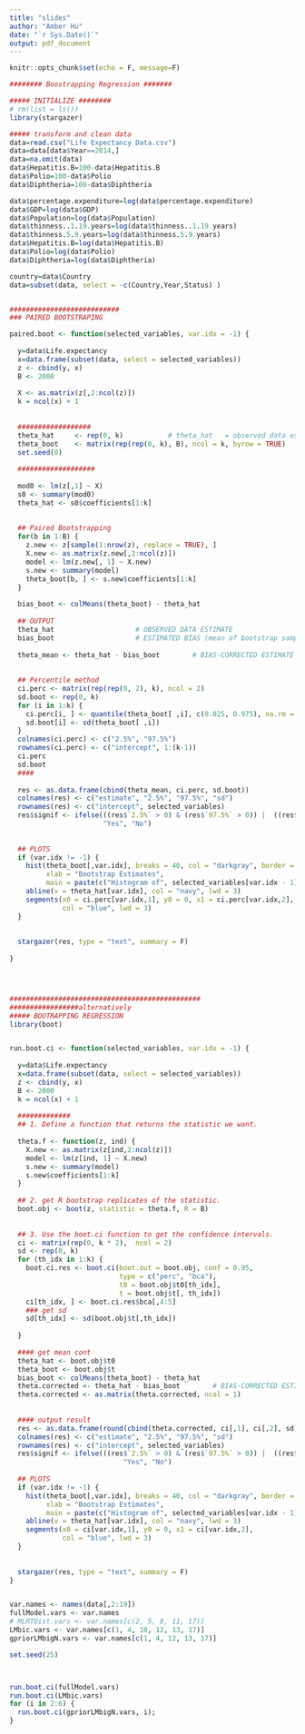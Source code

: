 ```yaml
---
title: "slides"
author: "Amber Hu"
date: "`r Sys.Date()`"
output: pdf_document
---
```


```r
knitr::opts_chunk$set(echo = F, message=F)
```

```r
######## Boostrapping Regression #######

##### INITIALIZE ########
# rm(list = ls())
library(stargazer)

##### transform and clean data
data=read.csv("Life Expectancy Data.csv")
data=data[data$Year==2014,]
data=na.omit(data)
data$Hepatitis.B=100-data$Hepatitis.B
data$Polio=100-data$Polio
data$Diphtheria=100-data$Diphtheria

data$percentage.expenditure=log(data$percentage.expenditure)
data$GDP=log(data$GDP)
data$Population=log(data$Population)
data$thinness..1.19.years=log(data$thinness..1.19.years)
data$thinness.5.9.years=log(data$thinness.5.9.years)
data$Hepatitis.B=log(data$Hepatitis.B)
data$Polio=log(data$Polio)
data$Diphtheria=log(data$Diphtheria)

country=data$Country
data=subset(data, select = -c(Country,Year,Status) )


###########################
### PAIRED BOOTSTRAPING

paired.boot <- function(selected_variables, var.idx = -1) {
  
  y=data$Life.expectancy
  x=data.frame(subset(data, select = selected_variables))
  z <- cbind(y, x)
  B <- 2000
  
  X <- as.matrix(z[,2:ncol(z)])
  k = ncol(x) + 1
  
  
  ##################
  theta_hat     <- rep(0, k)           # theta_hat   = observed data estimate 
  theta_boot    <- matrix(rep(rep(0, k), B), ncol = k, byrow = TRUE)      # thetas_boot = bootstrapped estimates 
  set.seed(0)
  
  ###################
  
  mod0 <- lm(z[,1] ~ X)
  s0 <- summary(mod0)
  theta_hat <- s0$coefficients[1:k]
  
  
  ## Paired Bootstrapping
  for(b in 1:B) {
    z.new <- z[sample(1:nrow(z), replace = TRUE), ]
    X.new <- as.matrix(z.new[,2:ncol(z)])
    model <- lm(z.new[, 1] ~ X.new)
    s.new <- summary(model)
    theta_boot[b, ] <- s.new$coefficients[1:k] 
  }
  
  bias_boot <- colMeans(theta_boot) - theta_hat
  
  ## OUTPUT
  theta_hat                    # OBSERVED DATA ESTIMATE
  bias_boot                    # ESTIMATED BIAS (mean of bootstrap sample - obs. estimate)
  
  theta_mean <- theta_hat - bias_boot        # BIAS-CORRECTED ESTIMATE
  
  
  ## Percentile method
  ci.perc <- matrix(rep(rep(0, 2), k), ncol = 2)
  sd.boot <- rep(0, k)
  for (i in 1:k) {
    ci.perc[i, ] <- quantile(theta_boot[ ,i], c(0.025, 0.975), na.rm = T)
    sd.boot[i] <- sd(theta_boot[ ,i])
  }
  colnames(ci.perc) <- c("2.5%", "97.5%")
  rownames(ci.perc) <- c("intercept", 1:(k-1))
  ci.perc
  sd.boot
  ####
  
  res <- as.data.frame(cbind(theta_mean, ci.perc, sd.boot))
  colnames(res) <- c("estimate", "2.5%", "97.5%", "sd")
  rownames(res) <- c("intercept", selected_variables)
  res$signif <- ifelse(((res$`2.5%` > 0) & (res$`97.5%` > 0)) |  ((res$`2.5%` < 0) & (res$`97.5%` < 0)),
                       "Yes", "No")
  
  
  ## PLOTS
  if (var.idx != -1) {
    hist(theta_boot[,var.idx], breaks = 40, col = "darkgray", border = "white", 
         xlab = "Bootstrap Estimates", 
         main = paste(c("Histogram of", selected_variables[var.idx - 1])))
    abline(v = theta_hat[var.idx], col = "navy", lwd = 3)
    segments(x0 = ci.perc[var.idx,1], y0 = 0, x1 = ci.perc[var.idx,2], 
             col = "blue", lwd = 3)
  }
  
  
  stargazer(res, type = "text", summary = F)
  
}




###############################################
#################alternatively
##### BOOTRAPPING REGRESSION
library(boot)


run.boot.ci <- function(selected_variables, var.idx = -1) {
  
  y=data$Life.expectancy
  x=data.frame(subset(data, select = selected_variables))
  z <- cbind(y, x)
  B <- 2000
  k = ncol(x) + 1
  
  #############
  ## 1. Define a function that returns the statistic we want.
  
  theta.f <- function(z, ind) {
    X.new <- as.matrix(z[ind,2:ncol(z)])
    model <- lm(z[ind, 1] ~ X.new)
    s.new <- summary(model)
    s.new$coefficients[1:k]
  }
  
  ## 2. get R bootstrap replicates of the statistic.
  boot.obj <- boot(z, statistic = theta.f, R = B)
 
  
  ## 3. Use the boot.ci function to get the confidence intervals.
  ci <- matrix(rep(0, k * 2),  ncol = 2)
  sd <- rep(0, k)
  for (th_idx in 1:k) {
    boot.ci.res <- boot.ci(boot.out = boot.obj, conf = 0.95,
                           type = c("perc", "bca"), 
                           t0 = boot.obj$t0[th_idx],
                           t = boot.obj$t[, th_idx])
    ci[th_idx, ] <- boot.ci.res$bca[,4:5]
    ### get sd
    sd[th_idx] <- sd(boot.obj$t[,th_idx])
    
  }
  
  #### get mean cont
  theta_hat <- boot.obj$t0
  theta_boot <- boot.obj$t
  bias_boot <- colMeans(theta_boot) - theta_hat
  theta.corrected <- theta_hat - bias_boot        # BIAS-CORRECTED ESTIMATE
  theta.corrected <- as.matrix(theta.corrected, ncol = 1)
  
  
  #### output result
  res <- as.data.frame(round(cbind(theta.corrected, ci[,1], ci[,2], sd), digits = 4))
  colnames(res) <- c("estimate", "2.5%", "97.5%", "sd")
  rownames(res) <- c("intercept", selected_variables)
  res$signif <- ifelse(((res$`2.5%` > 0) & (res$`97.5%` > 0)) |  ((res$`2.5%` < 0) & (res$`97.5%` < 0)),
                            "Yes", "No")
  
  ## PLOTS
  if (var.idx != -1) {
    hist(theta_boot[,var.idx], breaks = 40, col = "darkgray", border = "white", 
         xlab = "Bootstrap Estimates", 
         main = paste(c("Histogram of", selected_variables[var.idx - 1])))
    abline(v = theta_hat[var.idx], col = "navy", lwd = 3)
    segments(x0 = ci[var.idx,1], y0 = 0, x1 = ci[var.idx,2], 
             col = "blue", lwd = 3)
  }
  
  
  stargazer(res, type = "text", summary = F)
}


var.names <- names(data[,2:19])
fullModel.vars <- var.names
# MLRTDist.vars <- var.names[c(2, 5, 8, 11, 17)]
LMbic.vars <- var.names[c(1, 4, 10, 12, 13, 17)]
gpriorLMbigN.vars <- var.names[c(1, 4, 12, 13, 17)]
```


```r
set.seed(25)



run.boot.ci(fullModel.vars)
run.boot.ci(LMbic.vars)
for (i in 2:6) {
  run.boot.ci(gpriorLMbigN.vars, i);
}


```

